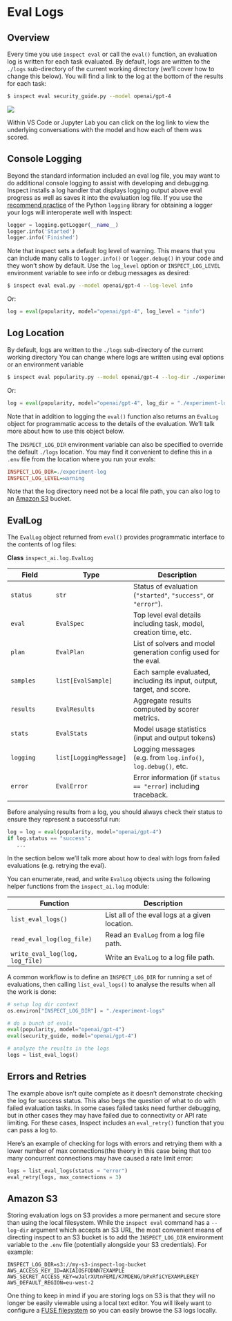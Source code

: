 # Eval Logs {#sec-eval-logs}

## Overview

Every time you use `inspect eval` or call the `eval()` function, an evaluation log is written for each task evaluated. By default, logs are written to the `./logs` sub-directory of the current working directory (we'll cover how to change this below). You will find a link to the log at the bottom of the results for each task:

``` bash
$ inspect eval security_guide.py --model openai/gpt-4
```

![](images/eval-log.png)

Within VS Code or Jupyter Lab you can click on the log link to view the underlying conversations with the model and how each of them was scored.

## Console Logging

Beyond the standard information included an eval log file, you may want to do additional console logging to assist with developing and debugging. Inspect installs a log handler that displays logging output above eval progress as well as saves it into the evaluation log file. If you use the [recommend practice](https://docs.python.org/3/library/logging.html) of the Python `logging` library for obtaining a logger your logs will interoperate well with Inspect:

``` python
logger = logging.getLogger(__name__)
logger.info('Started')
logger.info('Finished')
```

Note that inspect sets a default log level of warning. This means that you can include many calls to `logger.info()` or `logger.debug()` in your code and they won't show by default. Use the `log_level` option or `INSPECT_LOG_LEVEL` environment variable to see info or debug messages as desired:

``` bash
$ inspect eval eval.py --model openai/gpt-4 --log-level info
```

Or:

``` python
log = eval(popularity, model="openai/gpt-4", log_level = "info")
```

## Log Location

By default, logs are written to the `./logs` sub-directory of the current working directory You can change where logs are written using eval options or an environment variable

``` bash
$ inspect eval popularity.py --model openai/gpt-4 --log-dir ./experiment-log
```

Or:

``` python
log = eval(popularity, model="openai/gpt-4", log_dir = "./experiment-log")
```

Note that in addition to logging the `eval()` function also returns an `EvalLog` object for programmatic access to the details of the evaluation. We'll talk more about how to use this object below.

The `INSPECT_LOG_DIR` environment variable can also be specified to override the default `./logs` location. You may find it convenient to define this in a `.env` file from the location where you run your evals:

``` .ini
INSPECT_LOG_DIR=./experiment-log
INSPECT_LOG_LEVEL=warning
```

::: {.callout-note appearance="simple"}
Note that the log directory need not be a local file path, you can also log to an [Amazon S3](#sec-amazon-s3) bucket.
:::

## EvalLog

The `EvalLog` object returned from `eval()` provides programmatic interface to the contents of log files:

**Class** `inspect_ai.log.EvalLog`

| Field     | Type                   | Description                                                            |
|-----------|--------------|------------------------|
| `status`  | `str`                  | Status of evaluation (`"started"`, `"success"`, or `"error"`).         |
| `eval`    | `EvalSpec`             | Top level eval details including task, model, creation time, etc.      |
| `plan`    | `EvalPlan`             | List of solvers and model generation config used for the eval.         |
| `samples` | `list[EvalSample]`     | Each sample evaluated, including its input, output, target, and score. |
| `results` | `EvalResults`          | Aggregate results computed by scorer metrics.                          |
| `stats`   | `EvalStats`            | Model usage statistics (input and output tokens)                       |
| `logging` | `list[LoggingMessage]` | Logging messages (e.g. from `log.info()`, `log.debug()`, etc.          |
| `error`   | `EvalError`            | Error information (if `status == "error`) including traceback.         |

Before analysing results from a log, you should always check their status to ensure they represent a successful run:

``` python
log = log = eval(popularity, model="openai/gpt-4")
if log.status == "success":
   ...
```

In the section below we'll talk more about how to deal with logs from failed evaluations (e.g. retrying the eval).

You can enumerate, read, and write `EvalLog` objects using the following helper functions from the `inspect_ai.log` module:

| Function                        | Description                                    |
|-----------------------|------------------------------|
| `list_eval_logs()`              | List all of the eval logs at a given location. |
| `read_eval_log(log_file)`       | Read an `EvalLog` from a log file path.        |
| `write_eval_log(log, log_file)` | Write an `EvalLog` to a log file path.         |

A common workflow is to define an `INSPECT_LOG_DIR` for running a set of evaluations, then calling `list_eval_logs()` to analyse the results when all the work is done:

``` python
# setup log dir context
os.environ["INSPECT_LOG_DIR"] = "./experiment-logs"

# do a bunch of evals
eval(popularity, model="openai/gpt-4")
eval(security_guide, model="openai/gpt-4")

# analyze the reuslts in the logs
logs = list_eval_logs()
```

## Errors and Retries

The example above isn't quite complete as it doesn't demonstrate checking the log for success status. This also begs the question of what to do with failed evaluation tasks. In some cases failed tasks need further debugging, but in other cases they may have failed due to connectivity or API rate limiting. For these cases, Inspect includes an `eval_retry()` function that you can pass a log to.

Here's an example of checking for logs with errors and retrying them with a lower number of max connections(the theory in this case being that too many concurrent connections may have caused a rate limit error:

``` python
logs = list_eval_logs(status = "error")
eval_retry(logs, max_connections = 3)
```

## Amazon S3 {#sec-amazon-s3}

Storing evaluation logs on S3 provides a more permanent and secure store than using the local filesystem. While the `inspect eval` command has a `--log-dir` argument which accepts an S3 URL, the most convenient means of directing inspect to an S3 bucket is to add the `INSPECT_LOG_DIR` environment variable to the `.env` file (potentially alongside your S3 credentials). For example:

``` env
INSPECT_LOG_DIR=s3://my-s3-inspect-log-bucket
AWS_ACCESS_KEY_ID=AKIAIOSFODNN7EXAMPLE
AWS_SECRET_ACCESS_KEY=wJalrXUtnFEMI/K7MDENG/bPxRfiCYEXAMPLEKEY
AWS_DEFAULT_REGION=eu-west-2
```

One thing to keep in mind if you are storing logs on S3 is that they will no longer be easily viewable using a local text editor. You will likely want to configure a [FUSE filesystem](https://github.com/s3fs-fuse/s3fs-fuse) so you can easily browse the S3 logs locally.